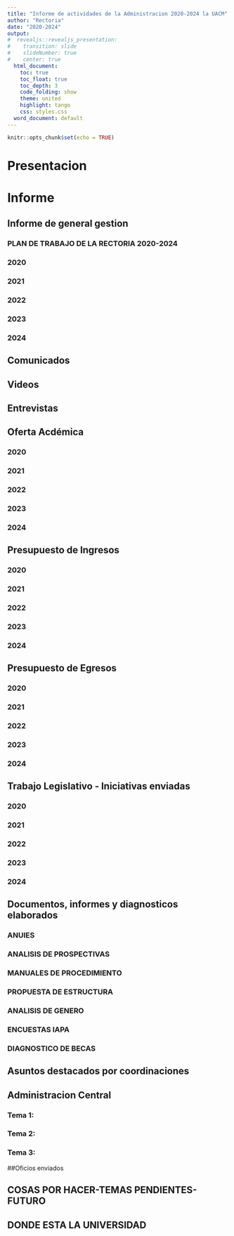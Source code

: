 ```yaml
---
title: "Informe de actividades de la Administracion 2020-2024 la UACM"
author: "Rectoria"
date: "2020-2024"
output:
#  revealjs::revealjs_presentation:
#    transition: slide
#    slideNumber: true
#    center: true
  html_document:
    toc: true
    toc_float: true
    toc_depth: 3
    code_folding: show
    theme: united
    highlight: tango
    css: styles.css
  word_document: default
---
```




```r
knitr::opts_chunk$set(echo = TRUE)
```

# Presentacion

# Informe
## Informe de general gestion


### PLAN DE TRABAJO DE LA RECTORIA 2020-2024

### 2020

### 2021

### 2022

### 2023

### 2024



## Comunicados

## Videos

## Entrevistas
## Oferta Acdémica

### 2020

### 2021

### 2022

### 2023

### 2024

## Presupuesto de Ingresos

### 2020

### 2021

### 2022

### 2023

### 2024

## Presupuesto de Egresos

### 2020

### 2021

### 2022

### 2023

### 2024


## Trabajo Legislativo - Iniciativas enviadas

### 2020

### 2021

### 2022

### 2023

### 2024

## Documentos, informes  y diagnosticos elaborados
### ANUIES
### ANALISIS DE PROSPECTIVAS
### MANUALES DE PROCEDIMIENTO
### PROPUESTA DE ESTRUCTURA
### ANALISIS DE GENERO
### ENCUESTAS IAPA
### DIAGNOSTICO DE BECAS
## Asuntos destacados por coordinaciones

## Administracion Central

### Tema 1:

### Tema 2:

### Tema 3: 




##Oficios enviados

## COSAS POR HACER-TEMAS PENDIENTES-FUTURO

## DONDE ESTA LA UNIVERSIDAD
